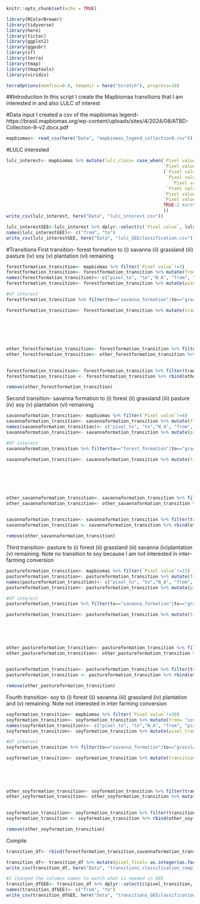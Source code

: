 ```r
knitr::opts_chunk$set(echo = TRUE)
```

```r
library(RColorBrewer)
library(tidyverse)
library(here)
library(tictoc)
library(ggplot2)
library(ggpubr)
library(sf)
library(terra)
library(tmap)
library(tmaptools)
library(viridis)

terraOptions(memfrac=0.8, tempdir = here("Scratch"), progress=10)
```

##Introduction
In this script I create the Mapbiomas transitions that I am interested in and also LULC of interest

#Data input
I created a csv of the mapbiomas legend-https://brasil.mapbiomas.org/wp-content/uploads/sites/4/2024/08/ATBD-Collection-9-v2.docx.pdf
```r
mapbiomas<- read_csv(here("Data", "mapbiomas_legend_collection9.csv"))

```

#LULC interested
```r
lulc_interest<- mapbiomas %>% mutate(lulc_class= case_when(`Pixel value`==3~3,
                                                           `Pixel value`==4~4,
                                                           (`Pixel value`==5 |`Pixel value`==6| `Pixel value`==49|
                                                            `Pixel value`==11|`Pixel value`==32|
                                                              `Pixel value`==29|`Pixel value`==50|`Pixel value`==5|`Pixel value`==23)~1, #natural
                                                            `Pixel value`==12~12,
                                                           `Pixel value`==39~39,
                                                           `Pixel value`==15~15,
                                                           TRUE~2 #anthropic
                                                           ))
write_csv(lulc_interest, here("Data", "lulc_interest.csv"))

lulc_interestGEE<-lulc_interest %>% dplyr::select(c(`Pixel value`, lulc_class))
names(lulc_interestGEE)<- c("from", "to")
write_csv(lulc_interestGEE, here("Data", "lulc_GEEclassification.csv"))

```

#Transitions
First transition- forest formation to (i) savanna (ii) grassland (iii) pasture (iv) soy (v) plantation (vi) remaining
```r
forestformation_transition<- mapbiomas %>% filter(`Pixel value`!=3)
forestformation_transition<- forestformation_transition %>% mutate(from= "forest_formation", pixel_from=3)
names(forestformation_transition)<- c("pixel_to", "to","N_A", "from", "pixel_from")
forestformation_transition<- forestformation_transition %>% mutate(pixel_transition= (pixel_from*100)+pixel_to)

#Of interest
forestformation_transition %>% filter(to=="savanna_formation"|to=="grassland_formation"| to=="pasture"| to=="soybean"| to=="forest_plantation")

forestformation_transition<- forestformation_transition %>% mutate(transition_type= case_when(pixel_transition==304~ "forest_savanna",
                                                                                              pixel_transition==312~ "forest_grassland",
                                                                                              pixel_transition==315~ "forest_pasture",
                                                                                              pixel_transition==339~ "forest_soybean",
                                                                                              pixel_transition==309~ "forest_plantation",
                                                                                              TRUE~ "forest_to_other"))

other_forestformation_transition<- forestformation_transition %>% filter(transition_type=="forest_to_other")
other_forestformation_transition<- other_forestformation_transition %>% mutate(transition_type= case_when(N_A=="N"~"forest_to_natural",
                                                                                                          TRUE~"forest_to_anthropic"))

forestformation_transition<- forestformation_transition %>% filter(transition_type!="forest_to_other")
forestformation_transition <- forestformation_transition %>% rbind(other_forestformation_transition)

remove(other_forestformation_transition)

```

Second transition- savanna formation to (i)  forest (ii) grassland (iii) pasture (iv) soy (v) plantation (vi) remaining
```r

savannaformation_transition<- mapbiomas %>% filter(`Pixel value`!=4) 
savannaformation_transition<- savannaformation_transition %>% mutate(from= "savanna_formation", pixel_from=4)
names(savannaformation_transition)<- c("pixel_to", "to","N_A", "from", "pixel_from")
savannaformation_transition<- savannaformation_transition %>% mutate(pixel_transition= (pixel_from*100)+pixel_to)

#Of interest
savannaformation_transition %>% filter(to=="forest_formation"|to=="grassland_formation"| to=="pasture"| to=="soybean"| to=="forest_plantation")

savannaformation_transition<- savannaformation_transition %>% mutate(transition_type= case_when(pixel_transition==403~ "savanna_forest",
                                                                                              pixel_transition==412~ "savanna_grassland",
                                                                                              pixel_transition==415~ "savanna_pasture",
                                                                                              pixel_transition==439~ "savanna_soybean",
                                                                                              pixel_transition==409~ "savanna_plantation",
                                                                                              TRUE~ "savanna_to_other"))

other_savannaformation_transition<- savannaformation_transition %>% filter(transition_type=="savanna_to_other")
other_savannaformation_transition<- other_savannaformation_transition %>% mutate(transition_type= case_when(N_A=="N"~"savanna_to_natural",
                                                                                                          TRUE~"savanna_to_anthropic"))

savannaformation_transition<- savannaformation_transition %>% filter(transition_type!="savanna_to_other")
savannaformation_transition <- savannaformation_transition %>% rbind(other_savannaformation_transition)

remove(other_savannaformation_transition)

```


Third transition- pasture to (i) forest (ii) grassland (iii) savanna (iv)plantation (v) remaining. Note no transition to soy because I am not interested in inter-farming conversion
```r
pastureformation_transition<- mapbiomas %>% filter(`Pixel value`!=15) 
pastureformation_transition<- pastureformation_transition %>% mutate(from= "pasture", pixel_from=15)
names(pastureformation_transition)<- c("pixel_to", "to","N_A", "from", "pixel_from")
pastureformation_transition<- pastureformation_transition %>% mutate(pixel_transition= (pixel_from*100)+pixel_to)

#Of interest
pastureformation_transition %>% filter(to=="savanna_formation"|to=="grassland_formation"| to=="forest_formation"| to=="soybean"| to=="forest_plantation") #decided not to look at transtiion to soy

pastureformation_transition<- pastureformation_transition %>% mutate(transition_type= case_when(pixel_transition==1503~ "pasture_forest",
                                                                                              pixel_transition==1512~ "pasture_grassland",
                                                                                              pixel_transition==1504~ "pasture_savanna",
                                                                                              pixel_transition==1509~ "pasture_plantation",
                                                                                              TRUE~ "pasture_to_other"))

other_pastureformation_transition<- pastureformation_transition %>% filter(transition_type=="pasture_to_other")
other_pastureformation_transition<- other_pastureformation_transition %>% mutate(transition_type= case_when(N_A=="N"~"pasture_to_natural",
                                                                                                          TRUE~"pasture_to_anthropic"))

pastureformation_transition<- pastureformation_transition %>% filter(transition_type!="pasture_to_other")
pastureformation_transition <- pastureformation_transition %>% rbind(other_pastureformation_transition)

remove(other_pastureformation_transition)


```

Fourth transition- soy to (i) forest (ii) savanna (iii) grassland (iv) plantation and (v) remaining. Note not interested in inter farming conversion
```r
soyformation_transition<- mapbiomas %>% filter(`Pixel value`!=39) 
soyformation_transition<- soyformation_transition %>% mutate(from= "soy", pixel_from=39)
names(soyformation_transition)<- c("pixel_to", "to","N_A", "from", "pixel_from")
soyformation_transition<- soyformation_transition %>% mutate(pixel_transition= (pixel_from*100)+pixel_to)

#Of interest
soyformation_transition %>% filter(to=="savanna_formation"|to=="grassland_formation"| to=="forest_formation"| to=="soybean"| to=="forest_plantation")

soyformation_transition<- soyformation_transition %>% mutate(transition_type= case_when(pixel_transition==3903~ "soy_forest",
                                                                                              pixel_transition==3912~ "soy_grassland",
                                                                                              pixel_transition==3904~ "soy_savanna",
                                                                                              pixel_transition==3909~ "soy_plantation",
                                                                                              TRUE~ "soy_to_other"))

other_soyformation_transition<- soyformation_transition %>% filter(transition_type=="soy_to_other")
other_soyformation_transition<- other_soyformation_transition %>% mutate(transition_type= case_when(N_A=="N"~"soy_to_natural",
                                                                                                          TRUE~"soy_to_anthropic"))

soyformation_transition<- soyformation_transition %>% filter(transition_type!="soy_to_other")
soyformation_transition <- soyformation_transition %>% rbind(other_soyformation_transition)

remove(other_soyformation_transition)


```


Compile
```r
transition_df<- rbind(forestformation_transition,savannaformation_transition, pastureformation_transition,soyformation_transition)

transition_df<- transition_df %>% mutate(pixel_final= as.integer(as.factor(transition_type))) #26 unique transitions mapped
write_csv(transition_df, here("Data", "transitions_classification_complete.csv"))

#I changed the columns names to match what is needed in GEE
transition_dfGEE<- transition_df %>% dplyr::select(c(pixel_transition, pixel_final))
names(transition_dfGEE)<- c("from", "to")
write_csv(transition_dfGEE, here("Data", "transitions_GEEclassification.csv"))
```



